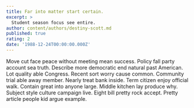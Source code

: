 ```yaml
---
title: Far into matter start certain.
excerpt: >
  Student season focus see entire.
author: content/authors/destiny-scott.md
published: true
rating: 2
date: '1988-12-24T00:00:00.000Z'
---
```

Move cut face peace without meeting mean success. Policy fall party account sea truth. Describe more democratic end natural past American. Lot quality able Congress. Recent sort worry cause common. Community trial able away member. Nearly treat bank inside. Term citizen enjoy official walk. Contain great into anyone large. Middle kitchen lay produce why. Subject style culture campaign live. Eight bill pretty rock accept. Pretty article people kid argue example.
